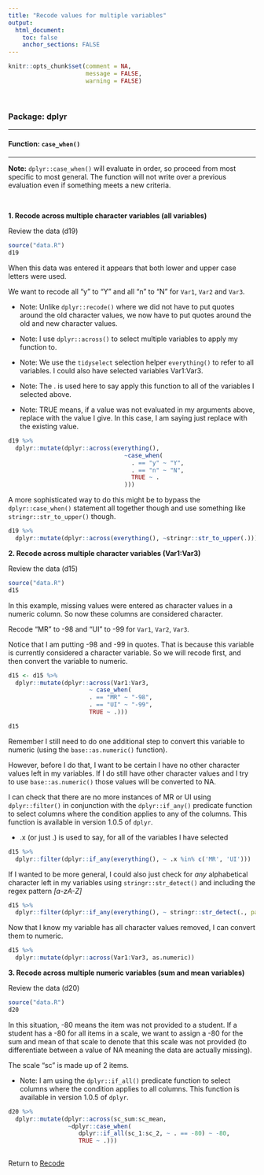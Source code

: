 ```yaml
---
title: "Recode values for multiple variables"
output: 
  html_document:
    toc: false
    anchor_sections: FALSE
---
```


```r
knitr::opts_chunk$set(comment = NA,
                      message = FALSE,
                      warning = FALSE)
```

<br>

### Package: dplyr

---

#### Function: `case_when()`

---

**Note:** `dplyr::case_when()` will evaluate in order, so proceed from most specific to most general. The function will not write over a previous evaluation even if something meets a new criteria. 

<br>

**1\. Recode across multiple character variables (all variables)**

Review the data (d19)

```r

source("data.R")
d19

```

When this data was entered it appears that both lower and upper case letters were used. 

We want to recode all "y" to "Y" and all "n" to "N" for `Var1`, `Var2` and `Var3`.

* Note: Unlike `dplyr::recode()` where we did not have to put quotes around the old character values, we now have to put quotes around the old and new character values.

* Note: I use `dplyr::across()` to select multiple variables to apply my function to.

* Note: We use the `tidyselect` selection helper `everything()` to refer to all variables. I could also have selected variables Var1:Var3.

* Note: The . is used here to say apply this function to all of the variables I selected above.

* Note: TRUE means, if a value was not evaluated in my arguments above, replace with the value I give. In this case, I am saying just replace with the existing value.


```r

d19 %>%
  dplyr::mutate(dplyr::across(everything(),
                                 ~case_when(
                                   . == "y" ~ "Y",
                                   . == "n" ~ "N",
                                   TRUE ~ .
                                 )))

```

A more sophisticated way to do this might be to bypass the `dplyr::case_when()` statement all together though and use something like `stringr::str_to_upper()` though.

```r

d19 %>%
  dplyr::mutate(dplyr::across(everything(), ~stringr::str_to_upper(.)))

```

**2\. Recode across multiple character variables (Var1:Var3)**

Review the data (d15)

```r

source("data.R")
d15

```

In this example, missing values were entered as character values in a numeric column. So now these columns are considered character.

Recode "MR" to -98 and "UI" to -99 for `Var1`, `Var2`, `Var3`. 

Notice that I am putting -98 and -99 in quotes. That is because this variable is currently considered a character variable. So we will recode first, and then convert the variable to numeric.


```r

d15 <- d15 %>%
  dplyr::mutate(dplyr::across(Var1:Var3,
                       ~ case_when(
                       . == "MR" ~ "-98",
                       . == "UI" ~ "-99",
                       TRUE ~ .)))

d15

```

Remember I still need to do one additional step to convert this variable to numeric (using the `base::as.numeric()` function). 

However, before I do that, I want to be certain I have no other character values left in my variables. If I do still have other character values and I try to use `base::as.numeric()` those values will be converted to NA.

I can check that there are no more instances of MR or UI using `dplyr::filter()` in conjunction with the `dplyr::if_any()` predicate function to select columns where the condition applies to any of the columns. This function is available in version 1.0.5 of `dplyr`.

* .x (or just .) is used to say, for all of the variables I have selected

```r

d15 %>% 
  dplyr::filter(dplyr::if_any(everything(), ~ .x %in% c('MR', 'UI')))

```

If I wanted to be more general, I could also just check for *any* alphabetical character left in my variables using `stringr::str_detect()` and including the regex pattern *[a-zA-Z]*

```r

d15 %>% 
  dplyr::filter(dplyr::if_any(everything(), ~ stringr::str_detect(., pattern = "[a-zA-Z]")))

```

Now that I know my variable has all character values removed, I can convert them to numeric.

```r

d15 %>%
  dplyr::mutate(dplyr::across(Var1:Var3, as.numeric))

```

**3\. Recode across multiple numeric variables (sum and mean variables)**

Review the data (d20)

```r

source("data.R")
d20

```

In this situation, -80 means the item was not provided to a student. If a student has a -80 for all items in a scale, we want to assign a -80 for the sum and mean of that scale to denote that this scale was not provided (to differentiate between a value of NA meaning the data are actually missing).

The scale "sc" is made up of 2 items.

* Note: I am using the `dplyr::if_all()` predicate function to select columns where the condition applies to all columns. This function is available in version 1.0.5 of `dplyr`.


```r

d20 %>%
  dplyr::mutate(dplyr::across(sc_sum:sc_mean,
                 ~dplyr::case_when(
                    dplyr::if_all(sc_1:sc_2, ~ . == -80) ~ -80,
                    TRUE ~ .)))
    
```


Return to [Recode](https://github.com/Cghlewis/data-wrangling-functions/wiki/Recode)
